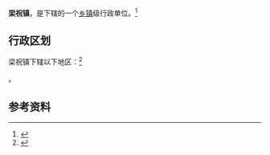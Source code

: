 {{中国乡级行政区|41/17/27/102/000}}

'''梁祝镇'''，是{{PRC admin/fullname|41/17/27/102/000|3}}下辖的一个[[乡镇|乡镇]]级行政单位。<ref>{{PRC admin/ref sgc|{{PRC admin/parent|41/17/27/102/000}}}}</ref>

== 行政区划 ==

梁祝镇下辖以下地区：<ref>{{PRC admin/ref sgc|41/17/27/102/000}}</ref>

{{PRC admin/children|41/17/27/102/000}}。

== 参考资料 ==

{{reflist}}

{{河南行政区划小作品}}
{{PRC admin/navcat|41/17/27/102/000}}